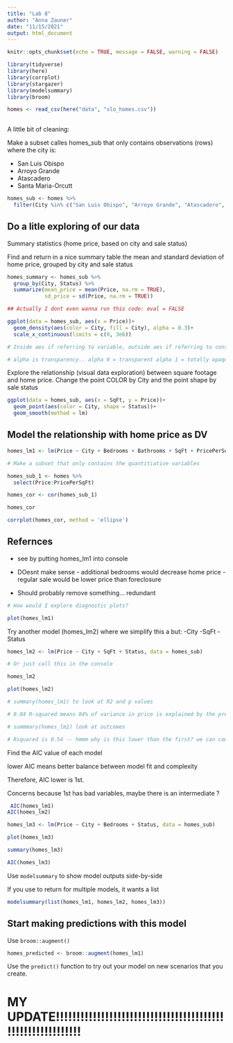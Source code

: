 ```yaml
---
title: "Lab 8"
author: "Anna Zauner"
date: "11/15/2021"
output: html_document
---
```


```r
knitr::opts_chunk$set(echo = TRUE, message = FALSE, warning = FALSE)

library(tidyverse)
library(here)
library(corrplot)
library(stargazer)
library(modelsummary)
library(broom)
```


```r
homes <- read_csv(here("data", "slo_homes.csv")) 
  
```

A little bit of cleaning:

Make a subset calles homes_sub that only contains observations (rows) where the city is:

- San Luis Obispo
- Arroyo Grande
- Atascadero
- Santa Maria-Orcutt

```r
homes_sub <- homes %>% 
  filter(City %in% c("San Luis Obispo", "Arroyo Grande", "Atascadero", "Santa Maria-Orcutt"))
```


## Do a litle exploring of our data 

Summary statistics (home price, based on city and sale status)

Find and return in a nice summary table the mean and standard deviation of home price, grouped by city and sale status


```r
homes_summary <- homes_sub %>% 
  group_by(City, Status) %>% 
  summarize(mean_price = mean(Price, na.rm = TRUE),
            sd_price = sd(Price, na.rm = TRUE))

## Actually I dont even wanna run this code: eval = FALSE

ggplot(data = homes_sub, aes(x = Price))+
  geom_density(aes(color = City, fill = City), alpha = 0.3)+
  scale_x_continuous(limits = c(0, 3e6))

# Inside aes if referring to variable, outside aes if referring to constant

# alpha is transparency.. alpha 0 = transparent alpha 1 = totally opaque 
```

Explore the relationship (visual data exploration) between square footage and home price. Change the point COLOR by City and the point shape by sale status

```r
ggplot(data = homes_sub, aes(x = SqFt, y = Price))+
  geom_point(aes(color = City, shape = Status))+
  geom_smooth(method = lm)
```
## Model the relationship with home price as DV

```r
homes_lm1 <- lm(Price ~ City + Bedrooms + Bathrooms + SqFt + PricePerSqFt + Status, data = homes_sub)

# Make a subset that only contains the quantitiative variables

homes_sub_1 <- homes %>% 
  select(Price:PricePerSqFt)

homes_cor <- cor(homes_sub_1)

homes_cor

corrplot(homes_cor, method = 'ellipse')
```

## Refernces

- see by putting homes_lm1 into console 
- DOesnt make sense - additional bedrooms would decrease home price
                    - regular sale would be lower price than foreclosure
                    
- Should probably remove something... redundant 

```r
# How would I explore diagnostic plots?

plot(homes_lm1)
```

Try another model (homes_lm2) where we simplify this a but:
-City
-SqFt
-Status

```r
homes_lm2 <- lm(Price ~ City + SqFt + Status, data = homes_sub)

# Or just call this in the console

homes_lm2

plot(homes_lm2)

# summary(homes_lm1) to look at R2 and p values 

# 0.84 R-squared means 84% of variance in price is explained by the predictor variables in this model (adjusted R squared for multiple linear agression to account for adding more variables)

# summmary(homes_lm2) look at outcomes

# Rsquared is 0.54 -- hmmm why is this lower than the first? we can compare looking with AIC (ideal model high fit and simple, worst model poor fit and complex)
```


Find the AIC value of each model

lower AIC means better balance between model fit and complexity 

Therefore, AIC lower is 1st. 

Concerns because 1st has bad variables, maybe there is an intermediate ?

```r
 AIC(homes_lm1)
AIC(homes_lm2)
```


```r
homes_lm3 <- lm(Price ~ City + Bedrooms + Status, data = homes_sub)

plot(homes_lm3)

summary(homes_lm3)

AIC(homes_lm3)
```
Use `modelsummary` to show model outputs side-by-side

If you use to return for multiple models, it wants a list

```r
modelsummary(list(homes_lm1, homes_lm2, homes_lm3))
```

## Start making predictions with this model

Use `broom::augment()` 

```r
homes_predicted <- broom::augment(homes_lm1)
```


Use the `predict()` function to try out your model on new scenarios that you create. 

# MY UPDATE!!!!!!!!!!!!!!!!!!!!!!!!!!!!!!!!!!!!!!!!!!!!!!!!!!!!!!!!!!!
